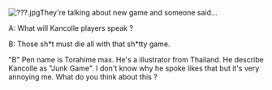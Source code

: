 [[File:???.jpg|thumb]]They're talking about new game and someone said...

A: What will Kancolle players speak ?




B: Those sh*t must die all with that sh*tty game.




"B" Pen name is Torahime max. He's a illustrator from Thailand. He describe Kancolle as "Junk Game". I don't know why he spoke likes that but it's very annoying me. What do you think about this ?<ac_metadata title="Message from Zero Wong"> </ac_metadata>